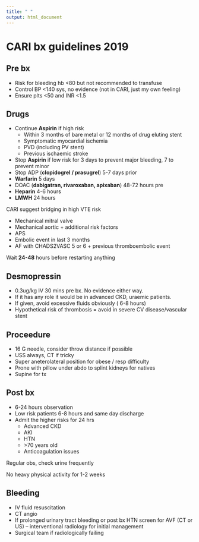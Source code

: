 ```yaml
---
title: " "
output: html_document
---
```

# CARI bx guidelines 2019

## Pre bx

-   Risk for bleeding hb \<80 but not recommended to transfuse
-   Control BP \<140 sys, no evidence (not in CARI, just my own feeling)
-   Ensure plts \<50 and INR \<1.5

## Drugs

-   Continue **Aspirin** if high risk
    -   Within 3 months of bare metal or 12 months of drug eluting stent
    -   Symptomatic myocardial ischemia
    -   PVD (including PV stent)
    -   Previous ischaemic stroke
-   Stop **Aspirin** if low risk for 3 days to prevent major bleeding, 7 to prevent minor
-   Stop ADP (**clopidogrel / prasugrel**) 5-7 days prior
-   **Warfarin** 5 days
-   DOAC (**dabigatran, rivaroxaban, apixaban**) 48-72 hours pre
-   **Heparin** 4-6 hours
-   **LMWH** 24 hours

CARI suggest bridging in high VTE risk

-   Mechanical mitral valve
-   Mechanical aortic + additional risk factors
-   APS
-   Embolic event in last 3 months
-   AF with CHADS2VASC 5 or 6 + previous thromboembolic event

Wait **24-48** hours before restarting anything

## Desmopressin

-   0.3ug/kg IV 30 mins pre bx. No evidence either way.
-   If it has any role it would be in advanced CKD, uraemic patients.
-   If given, avoid excessive fluids obviously ( 6-8 hours)
-   Hypothetical risk of thrombosis = avoid in severe CV disease/vascular stent

## Proceedure

-   16 G needle, consider throw distance if possible
-   USS always, CT if tricky
-   Super aneterolateral position for obese / resp difficulty
-   Prone with pillow under abdo to splint kidneys for natives
-   Supine for tx

## Post bx

-   6-24 hours observation
-   Low risk patients 6-8 hours and same day discharge
-   Admit the higher risks for 24 hrs
    -   Advanced CKD
    -   AKI
    -   HTN
    -   \>70 years old
    -   Anticoagulation issues

Regular obs, check urine frequently

No heavy physical activity for 1-2 weeks

## Bleeding

-   IV fluid resuscitation
-   CT angio
-   If prolonged urinary tract bleeding or post bx HTN screen for AVF (CT or US) – interventional radiology for initial management
-   Surgical team if radiologically failing



